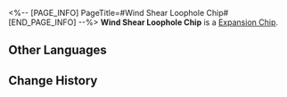 <%-- [PAGE_INFO]
PageTitle=#Wind Shear Loophole Chip#
[END_PAGE_INFO] --%>
{{Item Infobox
|id          = 250217
|image       = Item Wind Shear Loophole Chip.png
|type        = Expansion Chip
|invCategory = 
|rarity      = 3
|effect      = After attacking, there is a chance of inflicting Wind Shear on the target.
|description = A game item in Aetherium Wars. Aether Spirits will gain a special enhanced ability after equipping it.
}}
'''Wind Shear Loophole Chip''' is a [[Expansion Chip]].

==Other Languages==
{{Other Languages
|en   = Wind Shear Loophole Chip
|zhs  = 风化漏洞芯片
|zht  = 風化漏洞晶片
|ja   = チップ「セキュリティホール：風化」
|ko   = 풍화 허점 칩
|es   = Chip de laguna de Intemperie
|fr   = Puce de vulnérabilité à Faille du vent
|ru   = Чип с лазейкой для Выветривания
|th   = ชิปช่องโหว่ลมเฉือน
|vi   = Chip Lỗ Hổng Bào Mòn
|de   = Chip: Windscherungs-Schlupfloch
|id   = Wind Shear Loophole Chip
|pt   = Chip de Cisalhamento de Vento de Abertura
}}

==Change History==
{{Change History|1.4}}
